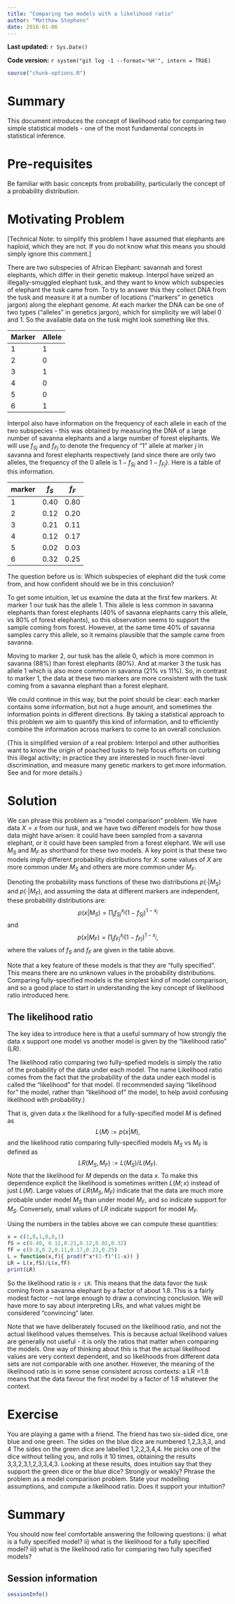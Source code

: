 ```yaml
---
title: "Comparing two models with a likelihood ratio"
author: "Matthew Stephens"
date: 2016-01-06
---
```


**Last updated:** `r Sys.Date()`

**Code version:** `r system("git log -1 --format='%H'", intern = TRUE)`

```r
source("chunk-options.R")
```


# Summary

This document introduces the concept of likelihood ratio for comparing two simple statistical models - one of the most fundamental concepts in statistical inference.

# Pre-requisites

Be familiar with basic concepts from probability, particularly the concept of a probability distribution.

# Motivating Problem

[Technical Note: to simplify this problem I have 
assumed that elephants are haploid, which they are not. If you do not know what this means you should simply ignore this comment.]

There are two subspecies of African Elephant: savannah and forest elephants, which differ in their genetic makeup. Interpol have 
seized an illegally-smuggled elephant tusk, and they want to know which subspecies of elephant the tusk came from. To try to answer this they collect DNA from the tusk and measure it at a number of locations ("markers" in genetics jargon) along the elephant genome. At each marker the DNA can be one of two types ("alleles" in genetics jargon), which for simplicity we will label 0 and 1.  So the available data on the tusk might look something like this.

Marker | Allele
------ | -------
1 | 1
2 | 0
3 | 1
4 | 0
5 | 0
6 | 1

Interpol also have information on the frequency of each allele in each of the two subspecies - this was obtained by measuring the DNA of a large number of savanna elephants and a large number of forest elephants. We will use $f_{Sj}$ and $f_{Fj}$ to denote the frequency of "1" allele at marker $j$ in savanna and forest elephants respectively (and since there are only two alleles, the frequency of the 0 allele is $1-f_{Sj}$ and $1-f_{Fj}$). Here is a table of this information.

marker | $f_S$ | $f_F$ |
------ | ------| ------ |
1 | 0.40 | 0.80 | 
2 | 0.12 | 0.20 |
3 | 0.21 | 0.11 |
4 | 0.12 | 0.17 |
5 | 0.02 | 0.03 |
6 | 0.32 | 0.25 |

The question before us is: Which subspecies of elephant did the tusk come from, and how confident should we be in this conclusion?

To get some intuition, let us examine the data at the first few markers. At marker 1 our tusk has the allele 1. This allele is less common in savanna elephants than forest elephants (40% of savanna elephants carry this allele, vs 80% of forest elephants), so this observation seems to support the sample coming from forest. However, at the same time 40% of savanna samples carry this allele, so it remains plausible that the sample came from savanna.

Moving to marker 2, our tusk has the allele 0, which is more common in savanna (88%) than forest elephants (80%). And at marker 3 the tusk has allele 1 which is also more common in savanna (21% vs 11%). So, in contrast to marker 1, the data at these two markers are more consistent with the tusk coming from a savanna elephant than a forest elephant.

We could continue in this way, but the point should be clear: each marker contains some information, but not a huge amount, and sometimes the information points in different directions. By taking a statistical approach to this problem we aim to quantify this kind of information, and to efficiently combine the information across markers to come to an overall conclusion.

(This is simplified version of a real problem: Interpol and other authorities want to know the origin of poached tusks to help focus efforts on curbing this illegal activity; in practice they are interested in much finer-level discrimination, and measure many genetic markers to get more information. See
\cite{wasser.etal.07} and \cite{wasser.etal.08}
for more details.)

# Solution

We can phrase this problem as a "model comparison" problem.
We have data $X=x$ from our tusk, and we have two different models for how those data might have arisen: it could have been sampled from a savanna elephant, or it could have been sampled from a forest elephant. We will use $M_S$ and $M_F$ as shorthand for these two models. A key point is that these two models imply different probability distributions for $X$: some values of $X$ are more common under $M_S$ and others are more common under $M_F$. 

Denoting the probability mass functions of these two distributions $p(\cdot | M_S)$ and $p(\cdot | M_F)$, and assuming the data at different markers are independent, these probability distributions are:
$$p(x | M_S) = \prod_j f_{Sj}^{x_j} (1-f_{Sj})^{1-x_j}$$
and
$$p(x | M_F) = \prod_j f_{Fj}^{x_j} (1-f_{Fj})^{1-x_j},$$ 
where the values of $f_S$ and $f_F$ are given in the table above.

Note that a key feature of these models is that they are "fully specified". This means there are no unknown values in the probability distributions. Comparing fully-specified models is the simplest kind of model comparison, and so a good place to start in understanding the key concept of likelihood ratio introduced here. 

## The likelihood ratio

The key idea to introduce here is that a useful summary of 
how strongly the data $x$ support one model vs another model is given by the "likelihood ratio" (LR).

The likelihood ratio comparing two fully-spefied models is simply the ratio of the probability of the data under each model. The name Likelihood ratio comes from the fact that the probability of the data under each model is called the "likelihood" for that model.
(I recommended saying "likelihood for" the model, rather than "likelihood of" the model, to help avoid confusing likelihood with probability.)

That is, given data $x$ the likelihood for a fully-specified 
model $M$ is defined as
$$L(M):=p(x | M),$$
and the likelihood ratio comparing fully-specified models 
$M_S$ vs $M_F$ is defined as
$$LR(M_S, M_F) := L(M_S)/L(M_F).$$
Note that the likelihood for $M$ depends on the data $x$. To make this dependence explicit the likelihood is sometimes written $L(M;x)$ instead of just $L(M)$.
Large values of $LR(M_S,M_F)$ indicate that the data are much
more probable under model $M_S$ than under model $M_F$, and so indicate support for $M_S$. Conversely, small values of $LR$ indicate support for model $M_F$.

Using the numbers in the tables above we can compute these
quantities:
```r
x = c(1,0,1,0,0,1)
fS = c(0.40, 0.12,0.21,0.12,0.02,0.32)
fF = c(0.8,0.2,0.11,0.17,0.23,0.25)
L = function(x,f){ prod(f^x*(1-f)^(1-x)) }
LR = L(x,fS)/L(x,fF)
print(LR)
```

So the likelihood ratio is ``r LR``. This means that the data favor the tusk coming from a savanna elephant by a factor of about 1.8. This is a fairly modest factor -- not large enough to draw a convincing conclusion. We will have more to say about interpreting LRs, and what values might be considered "convincing" later.

Note that we have deliberately focused on the likelihood ratio, and not the actual likelihood values themselves. This is because actual likelihood values are generally not useful - it is only the ratios that matter when comparing the models. One way of thinking about this is that the actual likelihood values are very context dependent, and so likelihoods from different data sets are not comparable with one another.  However, the meaning of the likelihood ratio is in some sense consistent across contexts: a LR =1.8 means that the data favour the first model by a factor of 1.8 whatever the context.


# Exercise

You are playing a game with a friend. The friend has two six-sided dice, one blue and one green. The sides on the blue dice are numbered 1,2,3,3,3, and 4 The sides on the green dice are labelled 1,2,2,3,4,4. He picks one of the dice without telling you, and rolls it 10 times, obtaining the results 3,3,2,3,1,2,3,3,4,3. 
Looking at these results, does intuition say that they support the green dice or the blue dice? Strongly or weakly? Phrase the problem as a model comparison problem. State your modelling assumptions, and compute a likelihood ratio. Does it support your intuition?


# Summary

You should now feel comfortable answering the following questions:
i) what is a fully specified model?
ii) what is the likelihood for a fully specified model?
iii) what is the likelihood ratio for comparing two fully specified models?


## Session information

```r
sessionInfo()
```
